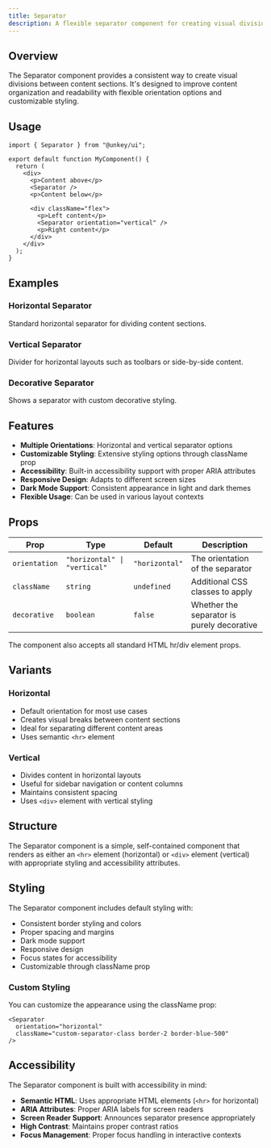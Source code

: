 ```yaml
---
title: Separator
description: A flexible separator component for creating visual divisions between content with horizontal and vertical orientations.
---
```


## Overview

The Separator component provides a consistent way to create visual divisions between content sections. It's designed to improve content organization and readability with flexible orientation options and customizable styling.

## Usage

```tsx
import { Separator } from "@unkey/ui";

export default function MyComponent() {
  return (
    <div>
      <p>Content above</p>
      <Separator />
      <p>Content below</p>
      
      <div className="flex">
        <p>Left content</p>
        <Separator orientation="vertical" />
        <p>Right content</p>
      </div>
    </div>
  );
}
```

## Examples

### Horizontal Separator

Standard horizontal separator for dividing content sections.

<HorizontalSeparator />

### Vertical Separator

Divider for horizontal layouts such as toolbars or side-by-side content.  

<VerticalSeparator />

### Decorative Separator

Shows a separator with custom decorative styling.  

<DecorativeSeparator />

## Features

- **Multiple Orientations**: Horizontal and vertical separator options
- **Customizable Styling**: Extensive styling options through className prop
- **Accessibility**: Built-in accessibility support with proper ARIA attributes
- **Responsive Design**: Adapts to different screen sizes
- **Dark Mode Support**: Consistent appearance in light and dark themes
- **Flexible Usage**: Can be used in various layout contexts

## Props

| Prop | Type | Default | Description |
|------|------|---------|-------------|
| `orientation` | `"horizontal" \| "vertical"` | `"horizontal"` | The orientation of the separator |
| `className` | `string` | `undefined` | Additional CSS classes to apply |
| `decorative` | `boolean` | `false` | Whether the separator is purely decorative |

The component also accepts all standard HTML hr/div element props.

## Variants

### Horizontal
- Default orientation for most use cases
- Creates visual breaks between content sections
- Ideal for separating different content areas
- Uses semantic `<hr>` element

### Vertical
- Divides content in horizontal layouts
- Useful for sidebar navigation or content columns
- Maintains consistent spacing
- Uses `<div>` element with vertical styling

## Structure

The Separator component is a simple, self-contained component that renders as either an `<hr>` element (horizontal) or `<div>` element (vertical) with appropriate styling and accessibility attributes.

## Styling

The Separator component includes default styling with:

- Consistent border styling and colors
- Proper spacing and margins
- Dark mode support
- Responsive design
- Focus states for accessibility
- Customizable through className prop

### Custom Styling

You can customize the appearance using the className prop:

```tsx
<Separator 
  orientation="horizontal"
  className="custom-separator-class border-2 border-blue-500"
/>
```

## Accessibility

The Separator component is built with accessibility in mind:

- **Semantic HTML**: Uses appropriate HTML elements (`<hr>` for horizontal)
- **ARIA Attributes**: Proper ARIA labels for screen readers
- **Screen Reader Support**: Announces separator presence appropriately
- **High Contrast**: Maintains proper contrast ratios
- **Focus Management**: Proper focus handling in interactive contexts